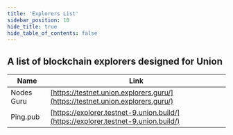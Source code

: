 ```yaml
---
title: 'Explorers List'
sidebar_position: 10
hide_title: true
hide_table_of_contents: false
---
```



<PageTitle iconUrl="img/union-icon.svg" title="Union Explorers List" />

## A list of blockchain explorers designed for Union

| Name             | Link |
| ---------------- | ---- |
| Nodes Guru | [https://testnet.union.explorers.guru/](https://testnet.union.explorers.guru/) |
| Ping.pub | [https://explorer.testnet-9.union.build/](https://explorer.testnet-9.union.build/) |
